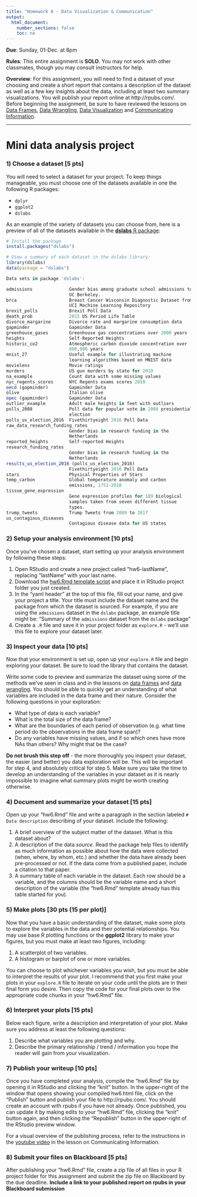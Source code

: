 ```yaml
---
title: "Homework 6 - Data Visualization & Communication"
output:
  html_document:
    number_sections: false
    toc: no
---
```


**Due**: Sunday, 01-Dec. at 8pm

**Rules**: This entire assignment is **SOLO**. You may not work with other classmates, though you may consult instructors for help.

**Overview**: For this assignment, you will need to find a dataset of your choosing and create a short report that contains a description of the dataset as well as a few key insights about the data, including at least two summary visualizations. You will publish your report online at http://rpubs.com/. Before beginning the assignment, be sure to have reviewed the lessons on
[Data Frames](L10-da1-data-frames.html), [Data Wrangling](L11-da2-data-wrangling.html), [Data Visualization](L12-da3-data-visualization.Rmd) and [Communicating Information](L13-da4-communicating-information.Rmd).

---

# Mini data analysis project

### 1) Choose a dataset [5 pts]

You will need to select a dataset for your project. To keep things manageable, you must choose one of the datasets available in one the following R packages:

- `dplyr`
- `ggplot2`
- `dslabs`

As an example of the variety of datasets you can choose from, here is a preview of all of the datasets available in the [**dslabs** R package](https://github.com/rafalab/dslabs):

```r
# Install the package
install.packages("dslabs")

# View a summary of each dataset in the dslabs library:
library(dslabs)
data(package = "dslabs")

Data sets in package 'dslabs':

admissions              Gender bias among graduate school admissions to
                        UC Berkeley.
brca                    Breast Cancer Wisconsin Diagnostic Dataset from
                        UCI Machine Learning Repository
brexit_polls            Brexit Poll Data
death_prob              2015 US Period Life Table
divorce_margarine       Divorce rate and margarine consumption data
gapminder               Gapminder Data
greenhouse_gases        Greenhouse gas concentrations over 2000 years
heights                 Self-Reported Heights
historic_co2            Atmospheric carbon dioxide concentration over
                        800,000 years
mnist_27                Useful example for illustrating machine
                        learning algorithms based on MNIST data
movielens               Movie ratings
murders                 US gun murders by state for 2010
na_example              Count data with some missing values
nyc_regents_scores      NYC Regents exams scores 2010
oecd (gapminder)        Gapminder Data
olive                   Italian olive
opec (gapminder)        Gapminder Data
outlier_example         Adult male heights in feet with outliers
polls_2008              Poll data for popular vote in 2008 presidential
                        election
polls_us_election_2016  Fivethirtyeight 2016 Poll Data
raw_data_research_funding_rates
                        Gender bias in research funding in the
                        Netherlands
reported_heights        Self-reported Heights
research_funding_rates
                        Gender bias in research funding in the
                        Netherlands
results_us_election_2016 (polls_us_election_2016)
                        Fivethirtyeight 2016 Poll Data
stars                   Physical Properties of Stars
temp_carbon             Global temperature anomaly and carbon
                        emissions, 1751-2018
tissue_gene_expression
                        Gene expression profiles for 189 biological
                        samples taken from seven different tissue
                        types.
trump_tweets            Trump Tweets from 2009 to 2017
us_contagious_diseases
                        Contagious disease data for US states
```

### 2) Setup your analysis environment [10 pts]

Once you've chosen a dataset, start setting up your analysis environment by following these steps:

1. Open RStudio and create a new project called "hw6-lastName", replacing "lastName" with your last name.
2. Download the [hw6.Rmd template script](https://github.com/emse6574-gwu/2019-Fall/raw/gh-pages/hw_templates/hw6.Rmd) and place it in RStudio project folder you just created.
3. In the "yaml header" at the top of this file, fill out your name, and give your project a title. Your title must include the dataset name and the package from which the dataset is sourced. For example, if you are using the `admissions` dataset in the `dslabs` package, an example title might be: "Summary of the `admissions` dataset from the `dslabs` package"
4. Create a `.R` file and save it in your project folder as `explore.R` - we'll use this file to explore your dataset later.

### 3) Inspect your data [10 pts]

Now that your environment is set up, open up your `explore.R` file and begin exploring your dataset. Be sure to load the library that contains the dataset.

Write some code to preview and summarize the dataset using some of the methods we've seen in class and in the lessons on [data frames](L10-da1-data-frames.html) and [data wrangling](L11-da2-data-wrangling.html). You should be able to quickly get an understanding of what variables are included in the data frame and their nature. Consider the following questions in your exploration:

- What type of data is each variable?
- What is the total size of the data frame?
- What are the boundaries of each period of observation (e.g. what time period do the observations in the data frame span)?
- Do any variables have missing values, and if so which ones have more NAs than others? Why might that be the case?

**Do not brush this step off** - the more thoroughly you inspect your dataset, the easier (and better) you data exploration will be. This will be important for step 4, and absolutely critical for step 5. Make sure you take the time to develop an understanding of the variables in your dataset as it is nearly impossible to imagine what summary plots might be worth creating otherwise.

### 4) Document and summarize your dataset [15 pts]

Open up your "hw6.Rmd" file and write a paragraph in the section labeled `# Data description` describing of your dataset. Include the following:

1. A brief overview of the subject matter of the dataset. What is this dataset about?
2. A description of the data _source_. Read the package help files to identify as much information as possible about how the data were collected (when, where, by whom, etc.) and whether the data have already been pre-processed or not. If the data come from a published paper, include a citation to that paper.
3. A summary table of each variable in the dataset. Each row should be a variable, and the columns should be the variable name and a short description of the variable (the "hw6.Rmd" template already has this table started for you).

### 5) Make plots [30 pts (15 per plot)]

Now that you have a basic understanding of the dataset, make some plots to explore the variables in the data and their potential relationships. You may use base R plotting functions or the **ggplot2** library to make your figures, but you must make at least two figures, including:

1. A scatterplot of two variables.
2. A histogram or barplot of one or more variables.

You can choose to plot whichever variables you wish, but you must be able to interpret the results of your plot. I recommend that you first make your plots in your `explore.R` file to iterate on your code until the plots are in their final form you desire. Then copy the code for your final plots over to the appropriate code chunks in your "hw6.Rmd" file.

### 6) Interpret your plots [15 pts]

Below each figure, write a description and interpretation of your plot. Make sure you address at least the following questions:

1. Describe what variables you are plotting and why.
2. Describe the primary relationship / trend / information you hope the reader will gain from your visualization.

### 7) Publish your writeup [10 pts]

Once you have completed your analysis, compile the "hw6.Rmd" file by opening it in RStudio and clicking the "knit" button. In the upper-right of the window that opens showing your compiled hw6.html file, click on the "Publish" button and publish your file to http://rpubs.com/. You should create an account with rpubs if you have not already. Once published, you can update it by making edits to your "hw6.Rmd" file, clicking the "knit" button again, and then clicking the "Republish" button in the upper-right of the RStudio preview window.

For a visual overview of the publishing process, refer to the instructions in the [youtube video](https://emse6574-gwu.github.io/2019-Fall/L13-da4-communicating-information.html#34_publish_to_the_web) in the lesson on Communicating Information.

### 8) Submit your files on Blackboard [5 pts]

After publishing your "hw6.Rmd" file, create a zip file of all files in your R project folder for this assignment and submit the zip file on Blackboard by the due deadline. **Include a link to your published report on rpubs in your Blackboard submission**
